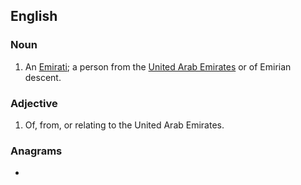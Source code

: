 ==English==

===Noun===
{{en-noun}}

# An [[Emirati]]; a person from the [[United Arab Emirates]] or of Emirian descent.

===Adjective===
{{en-adj}}

# Of, from, or relating to the United Arab Emirates.

===Anagrams===
* {{anagrams|en|a=aeiimnr|Imerina}}